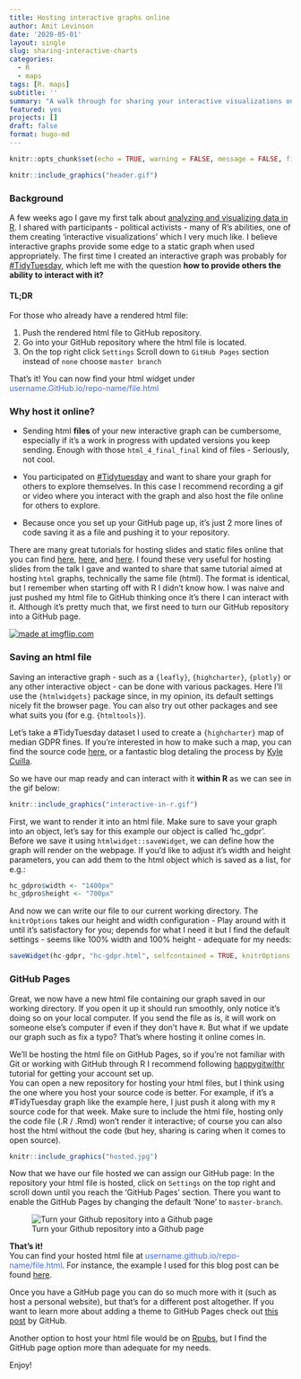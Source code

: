 ```yaml
---
title: Hosting interactive graphs online
author: Amit Levinson
date: '2020-05-01'
layout: single
slug: sharing-interactive-charts
categories:
  - R
  - maps
tags: [R. maps]
subtitle: ''
summary: "A walk through for sharing your interactive visualizations on GitHub Pages"
featured: yes
projects: []
draft: false
format: hugo-md
---
```


```r
knitr::opts_chunk$set(echo = TRUE, warning = FALSE, message = FALSE, fig.align = 'center', out.width = "80%")
```

<style>
p.caption {
  font-size: 0.9em;
}
</style>

```r
knitr::include_graphics("header.gif")
```


### Background

A few weeks ago I gave my first talk about [analyzing and visualizing data in R](https://amitlevinson.com/talk/israel-2050/). I shared with participants - political activists - many of R's abilities, one of them creating 'interactive visualizations' which I very much like. I believe interactive graphs provide some edge to a static graph when used appropriately. The first time I created an interactive graph was probably for [#TidyTuesday](https://github.com/rfordatascience/tidytuesday), which left me with the question **how to provide others the ability to interact with it?**  


#### TL;DR

For those who already have a rendered html file:  

1. Push the rendered html file to GitHub repository.  
2. Go into your GitHub repository where the html file is located.  
3. On the top right click `Settings` <i class="fas fa-arrow-right"></i> Scroll down to `GitHub Pages` section <i class="fas fa-arrow-right"></i> instead of `none` choose `master branch`

That's it! You can now find your html widget under <span style="color:RoyalBlue;">username.GitHub.io/repo-name/file.html</span>    

### Why host it online?

- Sending html **files** of your new interactive graph can be cumbersome, especially if it's a work in progress with updated versions you keep sending. Enough with those `html_4_final_final` kind of files - Seriously, not cool.

- You participated on [#Tidytuesday](https://github.com/rfordatascience/tidytuesday) and want to share your graph for others to explore themselves. In this case I recommend recording a gif or video where you interact with the graph and also host the file online for others to explore.

- Because once you set up your GitHub page up, it's just 2 more lines of code saving it as a file and pushing it to your repository.  

There are many great tutorials for hosting slides and static files online that you can find [here](https://community.rstudio.com/t/deploy-xaringan-slides-to-github-pages/16459), [here](https://github.com/tcgriffith/xaringan_gh), and [here](https://annaken.github.io/hosting-revealjs-presentation-github-pages/). I found these very useful for hosting slides from the talk I gave and wanted to share that same tutorial aimed at hosting `html` graphs, technically the same file (html). The format is identical, but I remember when starting off with R I didn't know how. I was naive and just pushed my html file to GitHub thinking once it's there I can interact with it. Although it's pretty much that, we first need to turn our GitHub repository into a GitHub page.   


<a href="https://imgflip.com/i/3z9x4s"><img src="https://i.imgflip.com/3z9x4s.jpg" title="made at imgflip.com"/></a>

  
### Saving an html file

Saving an interactive graph - such as a `{leafly}`, `{highcharter}`, `{plotly}` or any other interactive object - can be done with various packages. Here I'll use the `{htmlwidgets}` package since, in my opinion, its default settings nicely fit the browser page. You can also try out other packages and see what suits you (for e.g. `{htmltools}`).

Let's take a #TidyTuesday dataset I used to create a `{highcharter}` map of median GDPR fines. If you're interested in how to make such a map, you can find the source code [here](https://github.com/AmitLevinson/TidyTuesday/blob/master/2020/week17_gdpr/gdpr.R), or a fantastic blog detaling the process by [Kyle Cuilla](https://kcuilla.netlify.app/post/maps-in-r/).  

So we have our map ready and can interact with it **within R** as we can see in the gif below:

```r
knitr::include_graphics("interactive-in-r.gif")
```

First, we want to render it into an html file. Make sure to save your graph into an object, let's say for this example our object is called 'hc_gdpr'. Before we save it using `htmlwidget::saveWidget`, we can define how the graph will render on the webpage. If you'd like to adjust it's width and height parameters, you can add them to the html object which is saved as a list, for e.g.:

```r
hc_gdpro$width <- "1400px"
hc_gdpro$height <- "700px"
```

And now we can write our file to our current working directory. The `knitrOptions` takes our height and width configuration - Play around with it until it's satisfactory for you; depends for what I need it but I find the default settings - seems like 100% width and 100% height -  adequate for my needs:

```r
saveWidget(hc-gdpr, "hc-gdpr.html", selfcontained = TRUE, knitrOptions = list())
```


### GitHub Pages <i class="fab fa-github"></i>

Great, we now have a new html file containing our graph saved in our working directory. If you open it up it should run smoothly, only notice it's doing so on your local computer. If you send the file as is, it will work on someone else's computer if even if they don't have `R`. But what if we update our graph such as fix a typo? That's where hosting it online comes in. 

We'll be hosting the html file on GitHub Pages, so if you're not familiar with Git or working with GitHub through R I recommend following [happygitwithr](https://happygitwithr.com/) tutorial for getting your account set up.   
You can open a new repository for hosting your html files, but I think using the one where you host your source code is better. For example, if it's a #TidyTuesday graph like the example here, I just push it along with my `R` source code for that week. Make sure to include the html file, hosting only the code file (.R / .Rmd) won't render it interactive; of course you can also host the html without the code (but hey, sharing is caring when it comes to open source).  

```r
knitr::include_graphics("hosted.jpg")
```

Now that we have our file hosted we can assign our GitHub page: In the repository your html file is hosted, click on `Settings` on the top right and scroll down until you reach the 'GitHub Pages' section. There you want to enable the GitHub Pages by changing the default 'None' to `master-branch`.

![Turn your Github repository into a Github page](githubpages.png)


**That's it!**  
You can find your hosted html file at <span style="color:RoyalBlue;">username.github.io/repo-name/file.html</span>. For instance, the example I used for this blog post can be found [here](https://amitlevinson.github.io/TidyTuesday/2020/week17_gdpr/hc_gdpr.html).

Once you have a GitHub page you can do so much more with it (such as host a personal website), but that's for a different post altogether. If you want to learn more about adding a theme to GitHub Pages check out [this post](https://resources.github.com/whitepapers/github-and-rstudio/) by GitHub.

Another option to host your html file would be on [Rpubs](https://rpubs.com/), but I find the GitHub page option more than adequate for my needs.


Enjoy!
